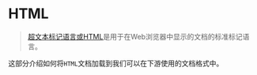 # HTML

>[超文本标记语言或HTML](https://en.wikipedia.org/wiki/HTML)是用于在Web浏览器中显示的文档的标准标记语言。

这部分介绍如何将`HTML`文档加载到我们可以在下游使用的文档格式中。


<Example/>
